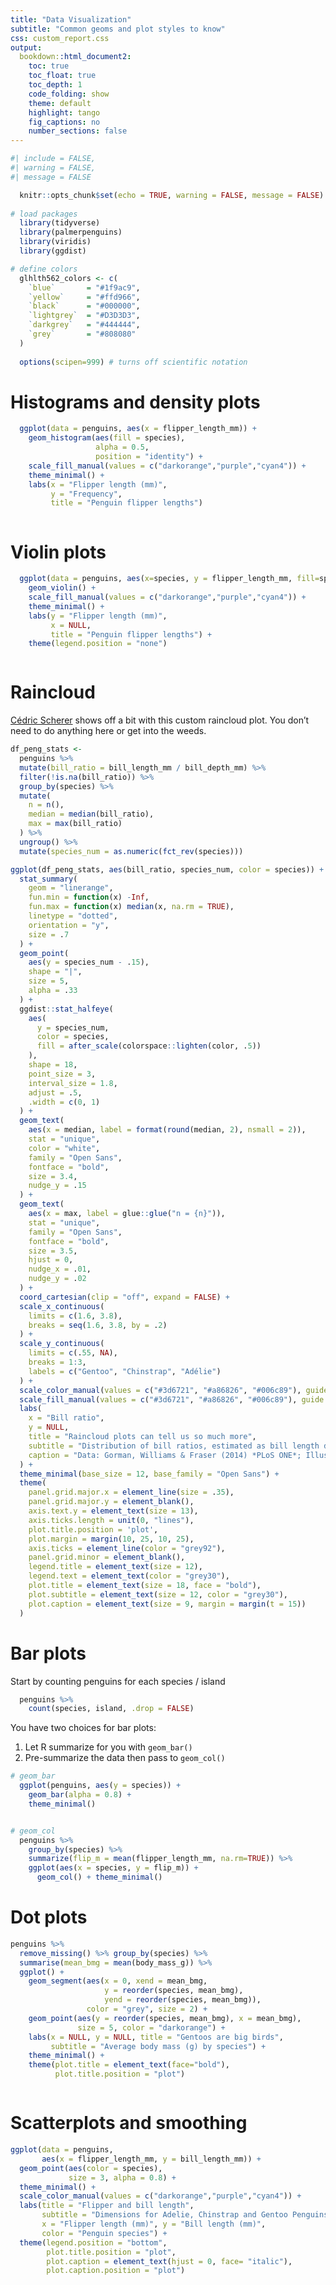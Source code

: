 ```yaml
---
title: "Data Visualization"
subtitle: "Common geoms and plot styles to know"
css: custom_report.css
output: 
  bookdown::html_document2:
    toc: true
    toc_float: true
    toc_depth: 1
    code_folding: show
    theme: default
    highlight: tango
    fig_captions: no
    number_sections: false
---
```


```r
#| include = FALSE, 
#| warning = FALSE, 
#| message = FALSE

  knitr::opts_chunk$set(echo = TRUE, warning = FALSE, message = FALSE)
  
# load packages
  library(tidyverse)
  library(palmerpenguins)
  library(viridis)
  library(ggdist)
```

```r
# define colors
  glhlth562_colors <- c(
    `blue`       = "#1f9ac9",
    `yellow`     = "#ffd966",
    `black`      = "#000000",
    `lightgrey`  = "#D3D3D3",
    `darkgrey`   = "#444444",
    `grey`       = "#808080"
  )
  
  options(scipen=999) # turns off scientific notation
```
 

# Histograms and density plots

```r
  ggplot(data = penguins, aes(x = flipper_length_mm)) +
    geom_histogram(aes(fill = species),
                   alpha = 0.5,
                   position = "identity") +
    scale_fill_manual(values = c("darkorange","purple","cyan4")) +
    theme_minimal() +
    labs(x = "Flipper length (mm)",
         y = "Frequency",
         title = "Penguin flipper lengths")
```

```r

```


# Violin plots

```r
  ggplot(data = penguins, aes(x=species, y = flipper_length_mm, fill=species)) +
    geom_violin() +
    scale_fill_manual(values = c("darkorange","purple","cyan4")) +
    theme_minimal() +
    labs(y = "Flipper length (mm)",
         x = NULL,
         title = "Penguin flipper lengths") + 
    theme(legend.position = "none")
```

```r

```

# Raincloud

[Cédric Scherer](https://z3tt.github.io/OutlierConf2021/) shows off a bit with this custom raincloud plot. You don't need to do anything here or get into the weeds.

```r
df_peng_stats <- 
  penguins %>% 
  mutate(bill_ratio = bill_length_mm / bill_depth_mm) %>% 
  filter(!is.na(bill_ratio)) %>% 
  group_by(species) %>% 
  mutate(
    n = n(),
    median = median(bill_ratio),
    max = max(bill_ratio)
  ) %>% 
  ungroup() %>% 
  mutate(species_num = as.numeric(fct_rev(species)))

ggplot(df_peng_stats, aes(bill_ratio, species_num, color = species)) +
  stat_summary(
    geom = "linerange",
    fun.min = function(x) -Inf,
    fun.max = function(x) median(x, na.rm = TRUE),
    linetype = "dotted",
    orientation = "y",
    size = .7
  ) +
  geom_point(
    aes(y = species_num - .15), 
    shape = "|",
    size = 5,
    alpha = .33
  ) +
  ggdist::stat_halfeye(
    aes(
      y = species_num,
      color = species,
      fill = after_scale(colorspace::lighten(color, .5))
    ),
    shape = 18,
    point_size = 3,
    interval_size = 1.8,
    adjust = .5,
    .width = c(0, 1)
  ) +
  geom_text(
    aes(x = median, label = format(round(median, 2), nsmall = 2)),
    stat = "unique",
    color = "white",
    family = "Open Sans",
    fontface = "bold",
    size = 3.4,
    nudge_y = .15
  ) +
  geom_text(
    aes(x = max, label = glue::glue("n = {n}")),
    stat = "unique",
    family = "Open Sans",
    fontface = "bold",
    size = 3.5,
    hjust = 0,
    nudge_x = .01,
    nudge_y = .02
  ) +
  coord_cartesian(clip = "off", expand = FALSE) +
  scale_x_continuous(
    limits = c(1.6, 3.8),
    breaks = seq(1.6, 3.8, by = .2)
  ) +
  scale_y_continuous(
    limits = c(.55, NA),
    breaks = 1:3,
    labels = c("Gentoo", "Chinstrap", "Adélie")
  ) +
  scale_color_manual(values = c("#3d6721", "#a86826", "#006c89"), guide = "none") +
  scale_fill_manual(values = c("#3d6721", "#a86826", "#006c89"), guide = "none") +
  labs(
    x = "Bill ratio",
    y = NULL,
    title = "Raincloud plots can tell us so much more",
    subtitle = "Distribution of bill ratios, estimated as bill length divided by bill depth.",
    caption = "Data: Gorman, Williams & Fraser (2014) *PLoS ONE*; Illustration: Allison Horst."
  ) +
  theme_minimal(base_size = 12, base_family = "Open Sans") +
  theme(
    panel.grid.major.x = element_line(size = .35),
    panel.grid.major.y = element_blank(),
    axis.text.y = element_text(size = 13),
    axis.ticks.length = unit(0, "lines"),
    plot.title.position = 'plot',
    plot.margin = margin(10, 25, 10, 25),
    axis.ticks = element_line(color = "grey92"),
    panel.grid.minor = element_blank(),
    legend.title = element_text(size = 12),
    legend.text = element_text(color = "grey30"),
    plot.title = element_text(size = 18, face = "bold"),
    plot.subtitle = element_text(size = 12, color = "grey30"),
    plot.caption = element_text(size = 9, margin = margin(t = 15))
  )
```

# Bar plots

Start by counting penguins for each species / island

```r
  penguins %>%
    count(species, island, .drop = FALSE)
```

You have two choices for bar plots: 

1. Let R summarize for you with `geom_bar()`
2. Pre-summarize the data then pass to `geom_col()`

```r
# geom_bar
  ggplot(penguins, aes(y = species)) +
    geom_bar(alpha = 0.8) +
    theme_minimal()
```


```r

```

```r
# geom_col
  penguins %>% 
    group_by(species) %>%
    summarize(flip_m = mean(flipper_length_mm, na.rm=TRUE)) %>%
    ggplot(aes(x = species, y = flip_m)) +
      geom_col() + theme_minimal()
```

# Dot plots

```r
penguins %>%
  remove_missing() %>% group_by(species) %>% 
  summarise(mean_bmg = mean(body_mass_g)) %>%
  ggplot() +
    geom_segment(aes(x = 0, xend = mean_bmg,
                     y = reorder(species, mean_bmg),
                     yend = reorder(species, mean_bmg)),
                 color = "grey", size = 2) +
    geom_point(aes(y = reorder(species, mean_bmg), x = mean_bmg),
               size = 5, color = "darkorange") +
    labs(x = NULL, y = NULL, title = "Gentoos are big birds", 
         subtitle = "Average body mass (g) by species") +
    theme_minimal() +
    theme(plot.title = element_text(face="bold"),
          plot.title.position = "plot")
```

```r

```

# Scatterplots and smoothing

```r
ggplot(data = penguins,
       aes(x = flipper_length_mm, y = bill_length_mm)) +
  geom_point(aes(color = species),
             size = 3, alpha = 0.8) +
  theme_minimal() +
  scale_color_manual(values = c("darkorange","purple","cyan4")) +
  labs(title = "Flipper and bill length",
       subtitle = "Dimensions for Adelie, Chinstrap and Gentoo Penguins at Palmer Station LTER",
       x = "Flipper length (mm)", y = "Bill length (mm)",
       color = "Penguin species") +
  theme(legend.position = "bottom",
        plot.title.position = "plot",
        plot.caption = element_text(hjust = 0, face= "italic"),
        plot.caption.position = "plot")
```

```r

```
